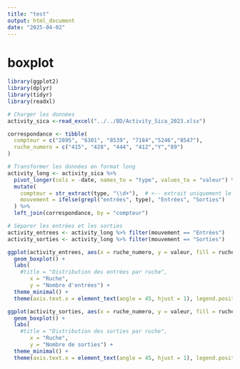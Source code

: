 ```yaml
---
title: "test"
output: html_document
date: "2025-04-02"
---
```


# boxplot

```r
library(ggplot2)
library(dplyr)
library(tidyr)
library(readxl)

# Charger les données
activity_sica <-read_excel("../../BD/Activity_Sica_2023.xlsx")

correspondance <- tibble(
  compteur = c("2895", "6301", "8539", "7184","5246","8547"),
  ruche_numero = c("415", "428", "444", "412","Y","89")
)

# Transformer les données en format long
activity_long <- activity_sica %>%
  pivot_longer(cols = -date, names_to = "type", values_to = "valeur") %>%
  mutate(
    compteur = str_extract(type, "\\d+"),  # <-- extrait uniquement le numéro (ex. 2895)
    mouvement = ifelse(grepl("entrées", type), "Entrées", "Sorties")
  ) %>%
  left_join(correspondance, by = "compteur")

# Séparer les entrées et les sorties
activity_entrees <- activity_long %>% filter(mouvement == "Entrées")
activity_sorties <- activity_long %>% filter(mouvement == "Sorties")

ggplot(activity_entrees, aes(x = ruche_numero, y = valeur, fill = ruche_numero)) +
  geom_boxplot() +
  labs(
    #title = "Distribution des entrées par ruche",
       x = "Ruche",
       y = "Nombre d'entrées") +
  theme_minimal() +
  theme(axis.text.x = element_text(angle = 45, hjust = 1), legend.position = "none")

ggplot(activity_sorties, aes(x = ruche_numero, y = valeur, fill = ruche_numero)) +
  geom_boxplot() +
  labs(
    #title = "Distribution des sorties par ruche",
       x = "Ruche",
       y = "Nombre de sorties") +
  theme_minimal() +
  theme(axis.text.x = element_text(angle = 45, hjust = 1), legend.position = "none")


```




